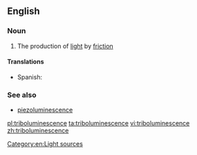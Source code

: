 ==English==

===Noun===
{{wikipedia}}
{{en-noun|-}}

# The production of [[light]] by [[friction]]

====Translations====
{{trans-top|production of light}}
*Spanish: {{t|es|triboluminiscencia|f}}
{{trans-mid}}
{{trans-bottom}}

===See also===
*[[piezoluminescence]]

[[Category:en:Light sources]]
[[pl:triboluminescence]]
[[ta:triboluminescence]]
[[vi:triboluminescence]]
[[zh:triboluminescence]]